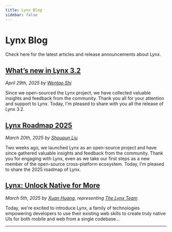 ```yaml
---
title: Lynx Blog
sidebar: false
---
```


# Lynx Blog

Check here for the latest articles and release announcements about Lynx.

## [What’s new in Lynx 3.2](/blog/lynx-open-source-new-in-lynx-3-2)

_April 29th, 2025 by [Wentao Shi](https://github.com/toretto-wt)_

Since we open-sourced the Lynx project, we have collected valuable insights and feedback from the community. Thank you all for your attention and support to Lynx. Today, I'm pleased to share with you all the release of Lynx 3.2.

## [Lynx Roadmap 2025](/blog/lynx-open-source-roadmap-2025)

_March 20th, 2025 by [Shouqun Liu](https://github.com/Shouqun)_

Two weeks ago, we launched Lynx as an open-source project and have since gathered valuable insights and feedback from the community. Thank you for engaging with Lynx, even as we take our first steps as a new member of the open-source cross-platform ecosystem. Today, I'm pleased to share the 2025 roadmap of Lynx.

## [Lynx: Unlock Native for More](/blog/lynx-unlock-native-for-more)

_March 5th, 2025 by [Xuan Huang](https://x.com/huxpro), representing [The Lynx Team](https://x.com/lynxjs_org)_

Today, we're excited to introduce Lynx, a family of technologies empowering developers to use their existing web skills to create truly native UIs for both mobile and web from a single codebase...

---
